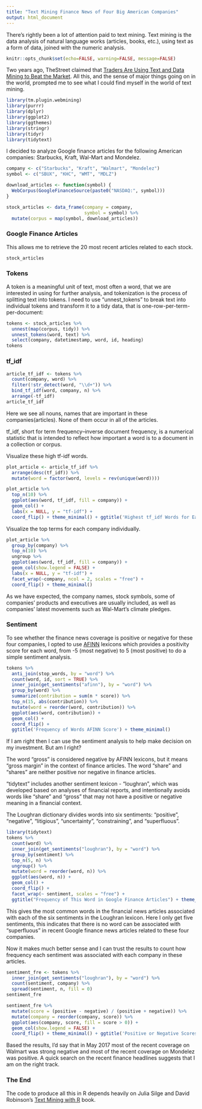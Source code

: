 ---
title: "Text Mining Finance News of Four Big American Companies"
output: html_document
---

There’s rightly been a lot of attention paid to text mining. Text mining is the data analysis of natural language works (articles, books, etc.), using text as a form of data, joined with the numeric analysis.  

```{r global_options, include=FALSE}
knitr::opts_chunk$set(echo=FALSE, warning=FALSE, message=FALSE)
```

Two years ago, TheStreet claimed that [Traders Are Using Text and Data Mining to Beat the Market](https://www.thestreet.com/story/13044694/1/how-traders-are-using-text-and-data-mining-to-beat-the-market.html). All this, and the sense of major things going on in the world, prompted me to see what I could find myself in the world of text mining. 

```{r}
library(tm.plugin.webmining)
library(purrr)
library(dplyr)
library(ggplot2)
library(ggthemes)
library(stringr)
library(tidyr)
library(tidytext)
```

I decided to analyze Google finance articles for the following American companies: Starbucks, Kraft, Wal-Mart and Mondelez.

```{r}
company <- c("Starbucks", "Kraft", "Walmart", "Mondelez")
symbol <- c("SBUX", "KHC", "WMT", "MDLZ")

download_articles <- function(symbol) {
  WebCorpus(GoogleFinanceSource(paste0("NASDAQ:", symbol)))
}

stock_articles <- data_frame(company = company,
                             symbol = symbol) %>%
  mutate(corpus = map(symbol, download_articles))
```

### Google Finance Articles

This allows me to retrieve the 20 most recent articles related to each stock.

```{r}
stock_articles
```

### Tokens

A token is a meaningful unit of text, most often a word, that we are interested in using for further analysis, and tokenization is the process of splitting text into tokens. I need to use "unnest_tokens" to break text into individual tokens and transform it to a tidy data, that is one-row-per-term-per-document:

```{r}
tokens <- stock_articles %>%
  unnest(map(corpus, tidy)) %>%
  unnest_tokens(word, text) %>%
  select(company, datetimestamp, word, id, heading)
tokens
```

### tf_idf

```{r}
article_tf_idf <- tokens %>%
  count(company, word) %>%
  filter(!str_detect(word, "\\d+")) %>%
  bind_tf_idf(word, company, n) %>%
  arrange(-tf_idf)
article_tf_idf
```

Here we see all nouns, names that are important in these companies(articles). None of them occur in all of the articles.

tf_idf, short for term frequency–inverse document frequency, is a numerical statistic that is intended to reflect how important a word is to a document in a collection or corpus.

Visualize these high tf-idf words.

```{r}
plot_article <- article_tf_idf %>%
  arrange(desc(tf_idf)) %>%
  mutate(word = factor(word, levels = rev(unique(word))))

plot_article %>% 
  top_n(10) %>%
  ggplot(aes(word, tf_idf, fill = company)) +
  geom_col() +
  labs(x = NULL, y = "tf-idf") +
  coord_flip() + theme_minimal() + ggtitle('Highest tf_idf Words for Each Company')
```

Visualize the top terms for each company individually.

```{r}
plot_article %>% 
  group_by(company) %>% 
  top_n(10) %>% 
  ungroup %>%
  ggplot(aes(word, tf_idf, fill = company)) +
  geom_col(show.legend = FALSE) +
  labs(x = NULL, y = "tf-idf") +
  facet_wrap(~company, ncol = 2, scales = "free") +
  coord_flip() + theme_minimal()
```

As we have expected, the company names, stock symbols, some of companies' products and executives are usually included, as well as companies' latest movements such as Wal-Mart's climate pledges. 

### Sentiment

To see whether the finance news coverage is positive or negative for these four companies, I opted to use [AFINN](http://www2.imm.dtu.dk/pubdb/views/publication_details.php?id=6010) lexicons which provides a positivity score for each word, from -5 (most negative) to 5 (most positive) to do a simple sentiment analysis. 

```{r}
tokens %>%
  anti_join(stop_words, by = "word") %>%
  count(word, id, sort = TRUE) %>%
  inner_join(get_sentiments("afinn"), by = "word") %>%
  group_by(word) %>%
  summarize(contribution = sum(n * score)) %>%
  top_n(15, abs(contribution)) %>%
  mutate(word = reorder(word, contribution)) %>%
  ggplot(aes(word, contribution)) +
  geom_col() +
  coord_flip() +
  ggtitle('Frequency of Words AFINN Score') + theme_minimal()
```

If I am right then I can use the sentiment analysis to help make decision on my investment. But am I right?

The word "gross" is considered negative by AFINN lexicons, but it means "gross margin" in the context of finance articles. The word "share" and "shares" are neither positive nor negative in finance articles. 

"tidytext" includes another sentiment lexicon - "loughran", which was developed based on analyses of financial reports, and intentionally avoids words like “share” and "gross" that may not have a positive or negative meaning in a financial context. 

The Loughran dictionary divides words into six sentiments: “positive”, “negative”, “litigious”, “uncertainty”, “constraining”, and “superfluous”.

```{r}
library(tidytext)
tokens %>%
  count(word) %>%
  inner_join(get_sentiments("loughran"), by = "word") %>%
  group_by(sentiment) %>%
  top_n(5, n) %>%
  ungroup() %>%
  mutate(word = reorder(word, n)) %>%
  ggplot(aes(word, n)) +
  geom_col() +
  coord_flip() +
  facet_wrap(~ sentiment, scales = "free") +
  ggtitle("Frequency of This Word in Google Finance Articles") + theme_minimal()
```

This gives the most common words in the financial news articles associated with each of the six sentiments in the Loughran lexicon. Here I only get five sentiments, this indicates that there is no word can be associated with "superfluous" in recent Google finance news articles related to these four companies. 

Now it makes much better sense and I can trust the results to count how frequency each sentiment was associated with each company in these articles.

```{r}
sentiment_fre <- tokens %>%
  inner_join(get_sentiments("loughran"), by = "word") %>%
  count(sentiment, company) %>%
  spread(sentiment, n, fill = 0)
sentiment_fre
```

```{r}
sentiment_fre %>%
  mutate(score = (positive - negative) / (positive + negative)) %>%
  mutate(company = reorder(company, score)) %>%
  ggplot(aes(company, score, fill = score > 0)) +
  geom_col(show.legend = FALSE) +
  coord_flip() + theme_minimal() + ggtitle('Positive or Negative Scores Among Recent Google Finance Articles')
```

Based the results, I'd say that in May 2017 most of the recent coverage on Walmart was strong negative and most of the recent coverage on Mondelez was positive. A quick search on the recent finance headlines suggests that I am on the right track.

### The End 

The code to produce all this in R depends heavily on Julia Silge and David Robinson’s [Text Mining with R](http://tidytextmining.com/) book.
